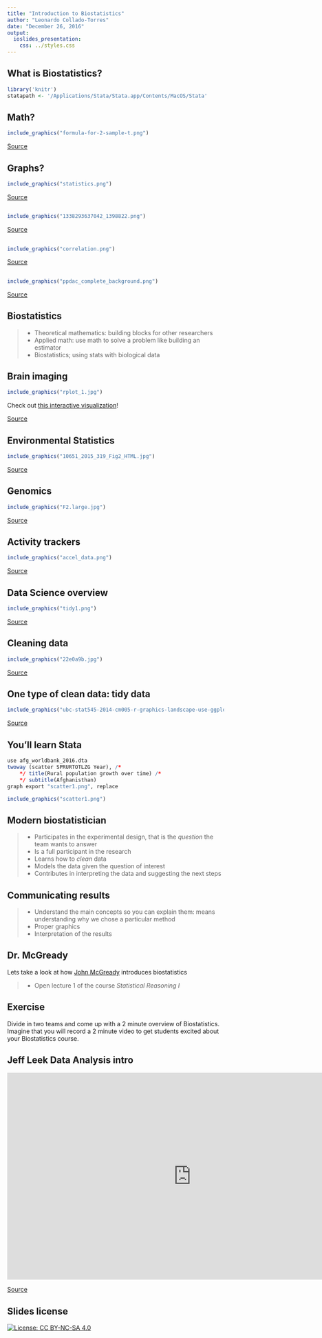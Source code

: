 ```yaml
---
title: "Introduction to Biostatistics"
author: "Leonardo Collado-Torres"
date: "December 26, 2016"
output:
  ioslides_presentation:
    css: ../styles.css
---
```


## What is Biostatistics?

```r
library('knitr')
statapath <- '/Applications/Stata/Stata.app/Contents/MacOS/Stata'
```

## Math?

```r
include_graphics("formula-for-2-sample-t.png")
```

[Source](https://ingenuechasesdenouement.files.wordpress.com/2015/02/formula-for-2-sample-t.png)

## Graphs?

```r
include_graphics("statistics.png")
```

[Source](http://guides.lib.umich.edu/c.php?g=283434&p=2280144)

##

```r
include_graphics("1338293637042_1398822.png")
```

[Source](http://www.someecards.com/usercards/viewcard/MjAxMi0wM2IyMjc3ZGZlYjdhZGIy)

##

```r
include_graphics("correlation.png")
```

[Source](https://xkcd.com/552/)

##

```r
include_graphics("ppdac_complete_background.png")
```

[Source](https://learnandteachstatistics.wordpress.com/2015/07/27/the_islands/)

## Biostatistics

>* Theoretical mathematics: building blocks for other researchers
>* Applied math: use math to solve a problem like building an estimator
>* Biostatistics; using stats with biological data

## Brain imaging

```r
include_graphics("rplot_1.jpg")
```

Check out [this interactive visualization](http://johnmuschelli.com/Neuroimaging_in_R/#32)!

[Source](https://elizabethmargaretsweeney.wordpress.com/2015/09/10/introducing-the-oasis-r-package-2/)

## Environmental Statistics

```r
include_graphics("10651_2015_319_Fig2_HTML.jpg")
```

[Source](http://link.springer.com/article/10.1007/s10651-015-0319-6)

## Genomics

```r
include_graphics("F2.large.jpg")
```

[Source](http://nar.oxfordjournals.org/content/early/2016/09/29/nar.gkw852)

## Activity trackers

```r
include_graphics("accel_data.png")
```

[Source](http://www.biostat.jhsph.edu/~jbai/research.html)



## Data Science overview

```r
include_graphics("tidy1.png")
```

[Source](https://ismayc.github.io/moderndiver-book/2-intro.html)

## Cleaning data

```r
include_graphics("22e0a9b.jpg")
```

[Source](https://www.linkedin.com/pulse/big-data-101-cleaning-script-fennel-aurora)

## One type of clean data: tidy data

```r
include_graphics("ubc-stat545-2014-cm005-r-graphics-landscape-use-ggplot2-14-638.jpg")
```

[Source](http://www.slideshare.net/jenniferbryan5811/cm005-intro-ggplot2)

## You'll learn Stata

```r
use afg_worldbank_2016.dta
twoway (scatter SPRURTOTLZG Year), /*
    */ title(Rural population growth over time) /*
    */ subtitle(Afghanisthan)
graph export "scatter1.png", replace
```

```r
include_graphics("scatter1.png")
```

## Modern biostatistician

>* Participates in the experimental design, that is the _question_ the team wants to answer
>* Is a full participant in the research
>* Learns how to _clean_ data
>* Models the data given the question of interest
>* Contributes in interpreting the data and suggesting the next steps

## Communicating results

>* Understand the main concepts so you can explain them: means understanding why we chose a particular method
>* Proper graphics
>* Interpretation of the results


## Dr. McGready

Lets take a look at how [John McGready](https://www.jhsph.edu/faculty/directory/profile/801/john-mcgready) introduces biostatistics

>* Open lecture 1 of the course _Statistical Reasoning I_

## Exercise

Divide in two teams and come up with a 2 minute overview of Biostatistics. Imagine that you will record a 2 minute video to get students excited about your Biostatistics course.

## Jeff Leek Data Analysis intro


<iframe width="853" height="480" src="https://www.youtube.com/embed/nnQTT39ADPo" frameborder="0" allowfullscreen></iframe>

[Source](https://www.youtube.com/embed/nnQTT39ADPo)

## Slides license

[![License: CC BY-NC-SA 4.0](https://licensebuttons.net/l/by-nc-sa/4.0/80x15.png)](http://creativecommons.org/licenses/by-nc-sa/4.0/)

